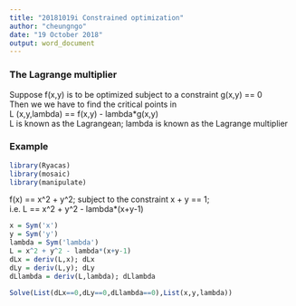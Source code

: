 ```yaml
---
title: "20181019i Constrained optimization"
author: "cheungngo"
date: "19 October 2018"
output: word_document
---
```


### The Lagrange multiplier

Suppose f(x,y) is to be optimized subject to a constraint g(x,y) == 0  
Then we we have to find the critical points in  
L (x,y,lambda) == f(x,y) - lambda*g(x,y)  
L is known as the Lagrangean; lambda is known as the Lagrange multiplier

### Example

```r
library(Ryacas)
library(mosaic)
library(manipulate)
```

f(x) == x^2 + y^2; subject to the constraint x + y == 1;  
i.e. L == x^2 + y^2 - lambda*(x+y-1)  

```r
x = Sym('x')
y = Sym('y')
lambda = Sym('lambda')
L = x^2 + y^2 - lambda*(x+y-1)
dLx = deriv(L,x); dLx
dLy = deriv(L,y); dLy
dLlambda = deriv(L,lambda); dLlambda
```

```r
Solve(List(dLx==0,dLy==0,dLlambda==0),List(x,y,lambda))
```